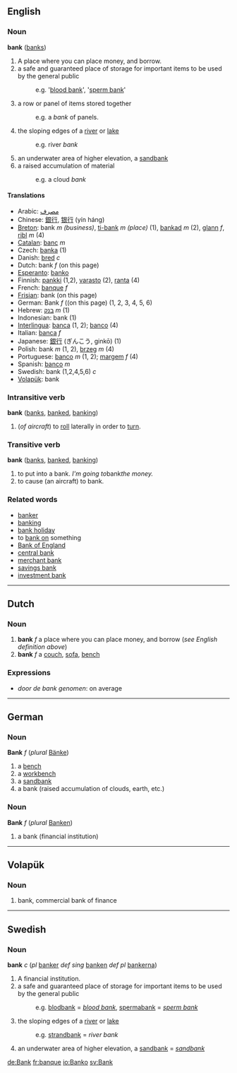 ==English==

===Noun===
'''bank''' ([[banks]])

# A place where you can place money, and borrow.
# a safe and guaranteed place of storage for important items to be used by the general public 
#:e.g. '[[blood bank]]', '[[sperm bank]]'
# a row or panel of items stored together 
#:e.g. a ''bank'' of panels.
# the sloping edges of a [[river]] or [[lake]] 
#:e.g. river ''bank''
# an underwater area of higher elevation, a [[sandbank]]
# a raised accumulation of material
#:e.g. a cloud ''bank''

====Translations====
*Arabic: [[مصرف]]
*Chinese: [[銀行]], [[银行]] (yín háng)
*[[Breton]]: bank ''m'' ''(business)'', [[ti-bank]] ''m'' ''(place)'' (1), [[bankad]] ''m'' (2), [[glann]] ''f'', [[ribl]] ''m'' (4)
*[[Catalan]]: [[banc]] ''m''
*Czech: [[banka]] (1)
*Danish: [[bred]] ''c''
*Dutch: bank ''f'' (on this page)
*[[Esperanto]]: [[banko]]
*Finnish: [[pankki]] (1,2), [[varasto]] (2), [[ranta]] (4)
*French: [[banque]] ''f''
*[[Frisian]]: bank (on this page)
*German: Bank ''f'' ((on this page) (1, 2, 3, 4, 5, 6)
*Hebrew: [[בנק]] ''m'' (1)
*Indonesian: bank (1)
*[[Interlingua]]: [[banca]] (1, 2); [[banco]] (4)
*Italian: [[banca]] ''f''
*Japanese: [[銀行]] (ぎんこう, ginkō) (1)
*Polish: bank ''m'' (1, 2), [[brzeg]] ''m'' (4)
*Portuguese: [[banco]] ''m'' (1, 2); [[margem]] ''f'' (4)
*Spanish: [[banco]] ''m''
*Swedish: bank (1,2,4,5,6) ''c''
*[[Volapük]]: bank

===Intransitive verb===
'''bank''' ([[banks]], [[banked]], [[banking]])

# (''of aircraft'') to [[roll]] laterally in order to [[turn]].

===Transitive verb===
'''bank''' ([[banks]], [[banked]], [[banking]])

# to put into a bank.  ''I'm going to ''bank'' the money.''
# to cause (an aircraft) to bank.

===Related words===
*[[banker]]
*[[banking]]
*[[bank holiday]]
*to [[bank on]] something
*[[w:Bank of England|Bank of England]]
*[[w:central bank|central bank]]
*[[w:merchant bank|merchant bank]]
*[[w:savings bank|savings bank]]
*[[w:investment bank|investment bank]]

----
==Dutch==
===Noun===
# '''bank''' ''f'' a place where you can place money, and borrow (''see English definition above'')
# '''bank''' ''f'' a [[couch]], [[sofa]], [[bench]]

===Expressions===
* ''door de bank genomen'': on average

----
==German==
===Noun===
'''Bank''' ''f'' (''plural'' [[Bänke]])
# a [[bench]]
# a [[workbench]]
# a [[sandbank]]
# a bank (raised accumulation of clouds, earth, etc.)

===Noun===
'''Bank''' ''f'' (''plural'' [[Banken]])
# a bank (financial institution)

----
== Volapük == 
=== Noun === 
# bank, commercial bank of finance

----
==Swedish==
===Noun===
'''bank''' ''c'' (''pl'' [[banker]] ''def sing'' [[banken]] ''def pl'' [[bankerna]])

# A financial institution.
# a safe and guaranteed place of storage for important items to be used by the general public 
#:e.g. [[blodbank]] = ''[[blood bank]]'', [[spermabank]] = ''[[sperm bank]]''
# the sloping edges of a [[river]] or [[lake]] 
#:e.g. [[strandbank]] = ''river bank''
# an underwater area of higher elevation, a [[sandbank]] = ''[[sandbank]]''

[[de:Bank]]
[[fr:banque]]
[[io:Banko]]
[[sv:Bank]]